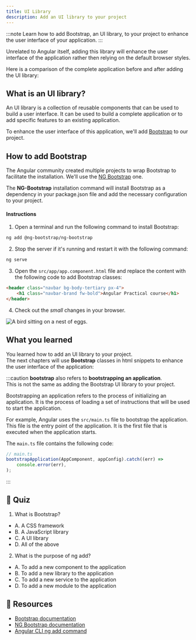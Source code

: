 ```yaml
---
title: UI Library
description: Add an UI library to your project
---
```




:::note
Learn how to add Bootstrap, an UI library, to your project to enhance the user interface of your application.
:::

Unrelated to Angular itself, adding this library will enhance the user interface of the application rather then relying on the default browser styles.

Here is a comparison of the complete application before and after adding the UI library:

## What is an UI library?

An UI library is a collection of reusable components that can be used to build a user interface. It can be used to build a complete application or to add specific features to an existing application.

To enhance the user interface of this application, we'll add <a href="https://getbootstrap.com/" target="_blank">Bootstrap</a> to our project.

## How to add Bootstrap

The Angular community created multiple projects to wrap Bootstrap to facilitate the installation.
We'll use the <a href="https://ng-bootstrap.github.io/#/home" target="_blank">NG Bootstrap</a> one.

The **NG-Bootstrap** installation command will install Bootstrap as a dependency in your package.json file and add the necessary configuration to your project.

#### Instructions

1. Open a terminal and run the following command to install Bootstrap:

```bash
ng add @ng-bootstrap/ng-bootstrap
```

2. Stop the server if it's running and restart it with the following command:

```bash
ng serve
```

3. Open the `src/app/app.component.html` file and replace the content with the following code to add Bootstrap classes:

```html
<header class="navbar bg-body-tertiary px-4">
    <h1 class="navbar-brand fw-bold">Angular Practical course</h1>
</header>
```

4. Check out the *small* changes in your browser.

<Image class="shadow-xl rounded-xl" src={bootstrapImg} alt="A bird sitting on a nest of eggs."/>


## What you learned

You learned how to add an UI library to your project.  
The next chapters will use **Bootstrap** classes in html snippets to enhance the user interface of the application:

:::caution
**bootstrap** also refers to **bootstrapping an application**.  
This is not the same as adding the Bootstrap UI library to your project. 

Bootstrapping an application refers to the process of initializing an application. It is the process of loading a set of instructions that will be used to start the application.

For example, Angular uses the `src/main.ts` file to bootstrap the application. This file is the entry point of the application. It is the first file that is executed when the application starts.

The `main.ts` file contains the following code:

```typescript
// main.ts
bootstrapApplication(AppComponent, appConfig).catch((err) =>
    console.error(err),
);
```
:::

## 🚦 Quiz

1. What is Bootstrap?

- A. A CSS framework
- B. A JavaScript library
- C. A UI library
- D. All of the above

2. What is the purpose of ng add?

- A. To add a new component to the application
- B. To add a new library to the application
- C. To add a new service to the application
- D. To add a new module to the application


## 🔗 Resources

- <a href="https://getbootstrap.com/" target="_blank">Bootstrap documentation</a>
- <a href="https://ng-bootstrap.github.io/#/home" target="_blank">NG Bootstrap documentation</a>
- <a href="https://angular.io/cli/add" target="_blank">Angular CLI ng add command</a>





